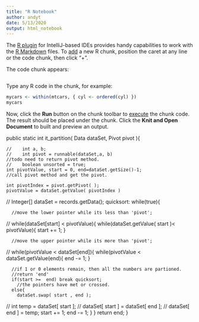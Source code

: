 ```yaml
---
title: "R Notebook"
author: andyt
date: 5/13/2020
output: html_notebook
---
```


The [R plugin](https://www.jetbrains.com/help/pycharm/r-plugin-support.html) for IntelliJ-based IDEs provides
handy capabilities to work with the [R Markdown](https://www.jetbrains.com/help/pycharm/r-markdown.html) files.
To [add](https://www.jetbrains.com/help/pycharm/r-markdown.html#add-code-chunk) a new R chunk,
position the caret at any line or the code chunk, then click "+".

The code chunk appears:
```r
```

Type any R code in the chunk, for example:
```r
mycars <- within(mtcars, { cyl <- ordered(cyl) })
mycars
```

Now, click the **Run** button on the chunk toolbar to [execute](https://www.jetbrains.com/help/pycharm/r-markdown.html#run-r-code) the chunk code. The result should be placed under the chunk.
Click the **Knit and Open Document** to built and preview an output.

  public static int it_partition( Data dataSet, Pivot pivot ){


    //    int a, b;
    //    int pivot = runnable(dataSet,a, b)
    //todo need to return pivot method.
    //    boolean unsorted = true;
    int pivotValue, start = 0, end=dataSet.getSize()-1;
    //call pivot method and get the pivot.

    int pivotIndex = pivot.getPivot( );
    pivotValue = dataSet.getValue( pivotIndex )


//    Integer[] dataSet = records.getData();
    quicksort: while(true){

      //move the lower pointer while its less than 'pivot';
//      while(dataSet[start] < pivotValue){
      while(dataSet.getValue( start )< pivotValue){
        start += 1;
      }

      //move the upper pointer while its more than 'pivot';
//      while(pivotValue < dataSet[end]){
      while(pivotValue < dataSet.getValue(end){
        end -= 1;
      }

      //if 1 or 0 elements remain, then all the numbers are partioned.
      //return 'end'
      if(start >=  end) break quicksort;
        //the pointers have met or crossed.
      else{
        dataSet.swap( start , end );

//        int temp = dataSet[ start ];
//        dataSet[ start ] = dataSet[ end ];
//        dataSet[ end ] = temp;
                      start += 1;
                      end -= 1;
      }
    }
    return end;
  }